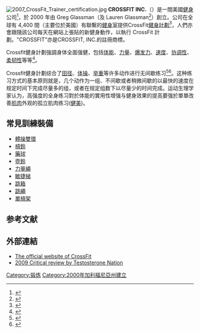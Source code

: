 [[Image:2007_CrossFit_Trainer_certification.jpg|thumb]]
'''CROSSFIT INC.'''（{{Lang-en|CrossFit, Inc.}}）是一間美國[[健身|健身]]公司<ref>{{Cite web |url=http://investing.businessweek.com/research/stocks/private/snapshot.asp?privcapId=108717962 |title=Bloomberg Businessweek |access-date=2012-12-29 |archive-date=2021-02-18 |archive-url=https://web.archive.org/web/20210218025203/https://www.bloomberg.com/tosv2.html?vid=&uuid=478a3330-7194-11eb-8484-6b49a6c0f3df&url=L3Jlc2VhcmNoL3N0b2Nrcy9wcml2YXRlL3NuYXBzaG90LmFzcD9wcml2Y2FwSWQ9MTA4NzE3OTYy |dead-url=no }}</ref>，於 2000 年由 Greg Glassman（及 Lauren Glassman<ref>{{cite web|last=Glassman|first=Greg|title=Nutrition Lecture Part 2: Optimizing Performance|url=http://journal.crossfit.com/2007/11/nutrition-lecture-part-2-optim.tpl|publisher=Crossfit Inc|accessdate=12 August 2012|archive-date=2018-10-19|archive-url=https://web.archive.org/web/20181019190556/http://journal.crossfit.com/2007/11/nutrition-lecture-part-2-optim.tpl|dead-url=yes}}</ref>）創立。公司在全球有 4,400 間（主要位於美國）有聯繫的[[健身室|健身室]]提供CrossFit[[健身計劃|健身計劃]]<ref name="Moser">{{cite news|last=Moser|first=Kate|title=Cross Purposes|url=http://m.montereycountyweekly.com/news/2012/aug/16/cross-purposes/|accessdate=2012-08-24|newspaper=Monterey County Weekly|date=2012-08-16|archive-date=2012-10-29|archive-url=https://web.archive.org/web/20121029173902/http://m.montereycountyweekly.com/news/2012/aug/16/cross-purposes/|dead-url=yes}}</ref>，人們亦會跟隨該公司每天在網站上張貼的新健身動作，以執行 CrossFit 計劃。"CROSSFIT"亦是CROSSFIT, INC.的註冊商標。

Crossfit健身計劃強調身体全面强健，包括[[体能|体能]]、[[力量|力量]]、[[爆发力|爆发力]]、[[速度|速度]]、[[协调性|协调性]]、[[柔韧性|柔韧性]]等等<ref>{{Cite web |url=http://www.slideshare.net/leeshouse/crossfit-instructor-manual-v4 |title=CrossFit instructor manual |access-date=2011-06-02 |archive-date=2016-03-03 |archive-url=https://web.archive.org/web/20160303203413/http://www.slideshare.net/leeshouse/crossfit-instructor-manual-v4 |dead-url=no }}</ref>。

Crossfit健身計劃综合了[[田径|田径]]、[[体操|体操]]、[[举重|举重]]等许多动作进行无间歇练习<ref name=canada>{{cite news |first=Jill |last=Barker |title=Crossfit is fast and furious |url=http://www.canada.com/topics/lifestyle/fitness/story.html?id=a5a28fa9-2973-47c3-a4cc-60ce020f309e&k=19281 |publisher=Montreal Gazette |date=2006-02-14 |accessdate=2007-11-21 |archive-date=2016-05-25 |archive-url=https://web.archive.org/web/20160525051943/http://www.canada.com/topics/lifestyle/fitness/story.html?id=a5a28fa9-2973-47c3-a4cc-60ce020f309e&k=19281 |dead-url=no }}</ref><ref name="bestlife">{{cite news |url=http://67.192.124.28/cms/publish/health-fitness/Is_Your_Workout_Wasting_Your_Time.shtml |work=Best Life |date=October 23, 2007 |title=A no-nonsense look at the often nonsensical world of fitness clubs |first=Paul |last=Scott |accessdate=2011-06-02 |archive-date=2008-12-05 |archive-url=https://web.archive.org/web/20081205125949/http://67.192.124.28/cms/publish/health-fitness/Is_Your_Workout_Wasting_Your_Time.shtml |dead-url=yes }}</ref>。这种练习方式的基本原则就是，几个动作为一组、不间歇或者稍微间歇的以最快的速度在规定时间下完成尽量多的组，或者在规定组数下以尽量少的时间完成。运动生理学家认为，高强度的全身练习對於体能的實用性增强与健身效果的提高要强於單單改善[[肌肉|肌肉]]外观的孤立肌肉练习([[健美|健美]])。

== 常見訓練裝備 ==
* [[體操雙環|體操雙環]]
* [[槓鈴|槓鈴]]
* [[藥球|藥球]]
* [[壺鈴|壺鈴]]
* [[力量繩|力量繩]]
* [[敏捷梯|敏捷梯]]
* [[跳箱|跳箱]]
* [[跳繩|跳繩]]
* [[單槓架|單槓架]]

== 参考文献 ==
{{reflist|2}}

== 外部連結 ==
*[http://www.crossfit.com/ The official website of CrossFit] {{Wayback|url=http://www.crossfit.com/ |date=20070623193512 }}
*[http://www.t-nation.com/free_online_article/sports_body_training_performance_investigative/crossed_up_by_crossfit 2009 Critical review by Testosterone Nation] {{Wayback|url=http://www.t-nation.com/free_online_article/sports_body_training_performance_investigative/crossed_up_by_crossfit |date=20140903140412 }}

[[Category:锻炼|Category:锻炼]]
[[Category:2000年加利福尼亞州建立|Category:2000年加利福尼亞州建立]]